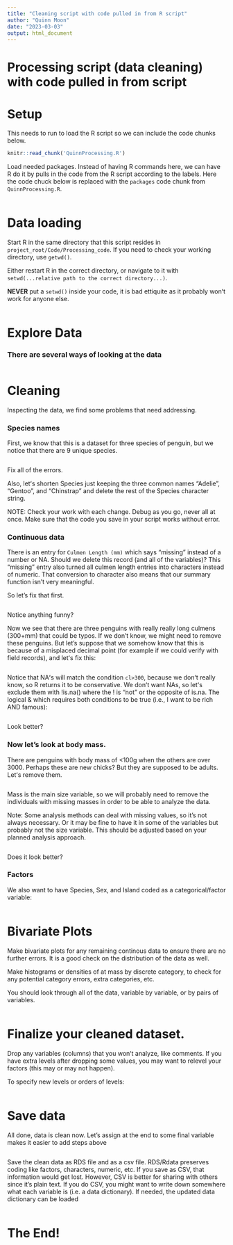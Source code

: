 ```yaml
---
title: "Cleaning script with code pulled in from R script"
author: "Quinn Moon"
date: "2023-03-03"
output: html_document
---
```



# Processing script (data cleaning) with code pulled in from script

# Setup

This needs to run to load the R script so we can include the code chunks below.

```r
knitr::read_chunk('QuinnProcessing.R')
```

Load needed packages. Instead of having R commands here, we can have R do it by pulls in the code from the R script according to the labels. Here the code chuck below is replaced with the `packages` code chunk from `QuinnProcessing.R`. 


```r
```

# Data loading

Start R in the same directory that this script resides in `project_root/Code/Processing_code`.  If you need to check your working directory, use `getwd()`.

Either restart R in the correct directory, or navigate to it 
with `setwd(...relative path to the correct directory...)`. 

**NEVER** put a `setwd()` inside your code, it is bad ettiquite as it probably wonʻt work for anyone else. 

```r
```

# Explore Data

### There are several ways of looking at the data

```r
```


# Cleaning

Inspecting the data, we find some problems that need addressing. 

###  Species names

First, we know that this is a dataset for three species of penguin, but we notice that there are 9 unique species.

```r
```

Fix all of the errors. 

Also, letʻs shorten Species just keeping the three common names "Adelie", "Gentoo", and "Chinstrap" and delete the rest of the Species character string. 

NOTE: Check your work with each change.  Debug as you go, never all at once. Make sure that the code you save in your script works without error. 


### Continuous data

There is an entry for `Culmen Length (mm)` which says "missing" instead of a number or NA. 
Should we delete this record (and all of the variables)?
This "missing" entry also turned all culmen length entries into characters instead of numeric.
That conversion to character also means that our summary function isn't very meaningful.

So let's fix that first.

```r
```

Notice anything funny? 

Now we see that there are three penguins with really really long culmens (300+mm) that could be typos. If we don't know, we might need to remove these penguins. But let's suppose that we somehow know that this is because of a misplaced decimal point (for example if we could verify with field records), and letʻs fix this:

```r
```

Notice that NAʻs will match the condition `cl>300`, because we donʻt really know, so R returns it to be conservative. We donʻt want NAs, so letʻs exclude them with 
!is.na()  where the ! is "not" or the opposite of is.na. 
The logical & which requires both conditions to be true (i.e., I want to be rich AND famous):

```r
```


Look better?

### Now let's look at body mass.

There are penguins with body mass of <100g when the others are over 3000. 
Perhaps these are new chicks? But they are supposed to be adults. Letʻs remove them.

```r
```


Mass is the main size variable, so we will probably need to remove the individuals with missing masses in order to  be able to analyze the data. 

Note: Some analysis methods can deal with missing values, so it's not always necessary. Or it may be fine to have it in some of the variables but probably not the size variable. 
This should be adjusted based on your planned analysis approach. 

```r
```

Does it look better?

### Factors

We also want to have Species, Sex, and Island coded as a categorical/factor variable:

```r
```

# Bivariate Plots

Make bivariate plots for any remaining continous data to ensure there are no further errors. It is a good check on the distribution of the data as well. 

Make histograms or densities of at mass by discrete category, to check for any potential category errors, extra categories, etc.  

You should look through all of the data, variable by variable, or by pairs of variables.
```r
```


# Finalize your cleaned dataset. 

Drop any variables (columns) that you wonʻt analyze, like comments.  If you have extra levels after dropping some values, you may want to relevel your factors (this may or may not happen). 

To specify new levels or orders of levels:

```r
```
# Save data

All done, data is clean now. 
Let's assign at the end to some final variable
makes it easier to add steps above

```r
```

Save the clean data as RDS file and as a csv file. 
RDS/Rdata preserves coding like factors, characters, numeric, etc.  If you save as CSV, that information would get lost.
However, CSV is better for sharing with others since it's plain text. If you do CSV, you might want to write down somewhere what each variable is (i.e. a data dictionary).
If needed, the updated data dictionary can be loaded

```r
```

# The End! 
